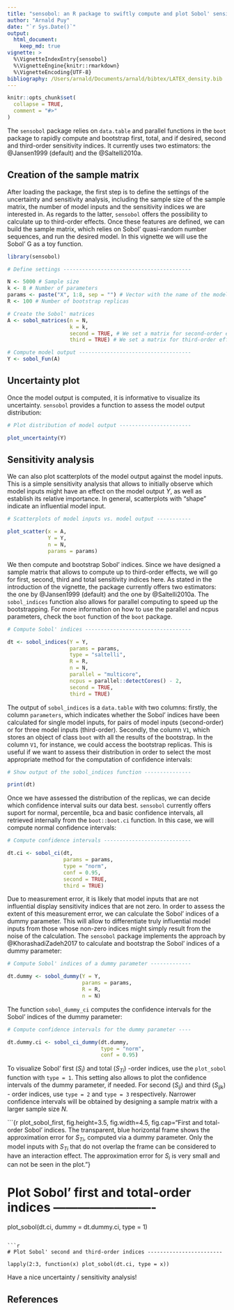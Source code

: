```yaml
---
title: "sensobol: an R package to swiftly compute and plot Sobol' sensitivity indices"
author: "Arnald Puy"
date: "`r Sys.Date()`"
output: 
  html_document:
    keep_md: true
vignette: >
  %\VignetteIndexEntry{sensobol}
  %\VignetteEngine{knitr::rmarkdown}
  %\VignetteEncoding{UTF-8}
bibliography: /Users/arnald/Documents/arnald/bibtex/LATEX_density.bib
---
```


```r
knitr::opts_chunk$set(
  collapse = TRUE,
  comment = "#>"
)
```

The `sensobol` package relies on `data.table` and parallel functions in the `boot` package to rapidly compute and bootstrap first, total, and if desired, second and third-order sensitivity indices. It currently uses two estimators: the @Jansen1999 (default) and the @Saltelli2010a.

## Creation of the sample matrix

After loading the package, the first step is to define the settings of the uncertainty and sensitivity analysis, including the sample size of the sample matrix, the number of model inputs and the sensitivity indices we are interested in. As regards to the latter, `sensobol` offers the possibility to calculate up to third-order effects. Once these features are defined, we can build the sample matrix, which relies on Sobol' quasi-random number sequences, and run the desired model. In this vignette we will use the Sobol' G as a toy function.

```r
library(sensobol)

# Define settings -----------------------------------------

N <- 5000 # Sample size
k <- 8 # Number of parameters
params <- paste("X", 1:8, sep = "") # Vector with the name of the model inputs
R <- 100 # Number of bootstrap replicas

# Create the Sobol' matrices
A <- sobol_matrices(n = N, 
                    k = k,
                    second = TRUE, # We set a matrix for second-order effects
                    third = TRUE) # We set a matrix for third-order effects

# Compute model output ------------------------------------
Y <- sobol_Fun(A)
```

## Uncertainty plot

Once the model output is computed, it is informative to visualize its uncertainty. `sensobol` provides a function to assess the model output distribution:

```r

# Plot distribution of model output -----------------------

plot_uncertainty(Y)
```

## Sensitivity analysis

We can also plot scatterplots of the model output against the model inputs. This is a simple sensitivity analysis that allows to initially observe which model inputs might have an effect on the model output *Y*, as well as establish its relative importance. In general, scatterplots with "shape" indicate an influential model input.

```r

# Scatterplots of model inputs vs. model output -----------

plot_scatter(x = A, 
             Y = Y, 
             n = N, 
             params = params)
```

We then compute and bootstrap Sobol' indices. Since we have designed a sample matrix that allows to compute up to third-order effects, we will go for first, second, third and total sensitivity indices here. As stated in the introduction of the vignette, the package currently offers two estimators: the one by @Jansen1999 (default) and the one by @Saltelli2010a. The `sobol_indices` function also allows for parallel computing to speed up the bootstrapping. For more information on how to use the parallel and ncpus parameters, check the `boot` function of the `boot` package.

```r

# Compute Sobol' indices ----------------------------------

dt <- sobol_indices(Y = Y, 
                    params = params, 
                    type = "saltelli", 
                    R = R,
                    n = N, 
                    parallel = "multicore", 
                    ncpus = parallel::detectCores() - 2, 
                    second = TRUE, 
                    third = TRUE)
```

The output of `sobol_indices` is a `data.table` with two columns: firstly, the column `parameters`, which indicates whether the Sobol' indices have been calculated for single model inputs, for pairs of model inputs (second-order) or for three model inputs (third-order). Secondly, the column `V1`, which stores an object of class `boot` with all the results of the bootstrap. In the column `V1`, for instance, we could access the bootstrap replicas. This is useful if we want to assess their distribution in order to select the most appropriate method for the computation of confidence intervals:

```r

# Show output of the sobol_indices function ---------------

print(dt)
```

Once we have assessed the distribution of the replicas, we can decide which confidence interval suits our data best. `sensobol` currently offers suport for normal, percentile, bca and basic confidence intervals, all retrieved internally from the `boot::boot.ci` function. In this case, we will compute normal confidence intervals:

```r

# Compute confidence intervals ----------------------------

dt.ci <- sobol_ci(dt, 
                  params = params, 
                  type = "norm", 
                  conf = 0.95, 
                  second = TRUE, 
                  third = TRUE) 
```

Due to measurement error, it is likely that model inputs that are not influential display sensitivity indices that are not zero. In order to assess the extent of this measurement error, we can calculate the Sobol' indices of a dummy parameter. This will allow to differentiate truly influential model inputs from those whose non-zero indices might simply result from the noise of the calculation. The `sensobol` package implements the approach by @KhorashadiZadeh2017 to calculate and bootstrap the Sobol' indices of a dummy parameter:

```r

# Compute Sobol' indices of a dummy parameter -------------

dt.dummy <- sobol_dummy(Y = Y, 
                        params = params, 
                        R = R, 
                        n = N)
```

The function `sobol_dummy_ci` computes the confidence intervals for the Sobol' indices of the dummy parameter:

```r

# Compute confidence intervals for the dummy parameter ----

dt.dummy.ci <- sobol_ci_dummy(dt.dummy, 
                              type = "norm", 
                              conf = 0.95)
```

To visualize Sobol' first ($S_i$) and total ($S_{Ti}$) -order indices, use the `plot_sobol` function with `type = 1`. This setting also allows to plot the confidence intervals of the dummy parameter, if needed. For second ($S_{ij}$) and third ($S_{ijk}$) - order indices, use `type = 2` and `type = 3` respectively. Narrower confidence intervals will be obtained by designing a sample matrix with a larger sample size *N*.

```{r plot_sobol_first, fig.height=3.5, fig.width=4.5, fig.cap="First and total-order Sobol' indices. The transparent, blue horizontal frame shows the approximation error for $S_{Ti}$, computed via a dummy parameter. Only the model inputs with $S_{Ti}$ that do not overlap the frame can be considered to have an interaction effect. The approximation error for $S_i$ is very small and can not be seen in the plot."}

# Plot Sobol' first and total-order indices -------------------------

plot_sobol(dt.ci, dummy = dt.dummy.ci, type = 1)
```

```r

# Plot Sobol' second and third-order indices ------------------------

lapply(2:3, function(x) plot_sobol(dt.ci, type = x))
```

Have a nice uncertainty / sensitivity analysis!

## References


